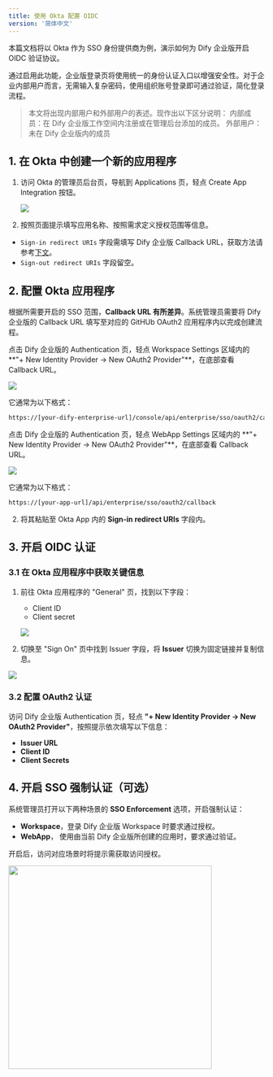 ```yaml
---
title: 使用 Okta 配置 OIDC
version: '简体中文'
---
```


本篇文档将以 Okta 作为 SSO 身份提供商为例，演示如何为 Dify 企业版开启 OIDC 验证协议。

通过启用此功能，企业版登录页将使用统一的身份认证入口以增强安全性。对于企业内部用户而言，无需输入复杂密码，使用组织账号登录即可通过验证，简化登录流程。

> 本文将出现内部用户和外部用户的表述。现作出以下区分说明：
> 内部成员：在 Dify 企业版工作空间内注册或在管理后台添加的成员。
> 外部用户：未在 Dify 企业版内的成员

## 1. 在 Okta 中创建一个新的应用程序

1. 访问 Okta 的管理员后台页，导航到 Applications 页，轻点 Create App Integration 按钮。

   ![](https://assets-docs.dify.ai/2025/05/eac08a1d4b7aa615d1108081b5e99731.png)

2. 按照页面提示填写应用名称、按照需求定义授权范围等信息。

- `Sign-in redirect URIs` 字段需填写 Dify 企业版 Callback URL，获取方法请参考[下文](#2-callback-url)。
- `Sign-out redirect URIs` 字段留空。

## 2. 配置 Okta 应用程序

根据所需要开启的 SSO 范围，**Callback URL 有所差异**。系统管理员需要将 Dify 企业版的 Callback URL 填写至对应的 GitHUb OAuth2 应用程序内以完成创建流程。

<Tabs>
  <Tab title="Workspace">
   点击 Dify 企业版的 Authentication 页，轻点 Workspace Settings 区域内的 **"+ New Identity Provider → New OAuth2 Provider"**，在底部查看 Callback URL。

   ![](https://assets-docs.dify.ai/2025/02/cfb6498477ea20ce9db649a5c21f519d.png)

   它通常为以下格式：

   ```bash
   https://[your-dify-enterprise-url]/console/api/enterprise/sso/oauth2/callback
   ```
  </Tab>
  <Tab title="WebApp">
   点击 Dify 企业版的 Authentication 页，轻点 WebApp Settings 区域内的 **"+ New Identity Provider → New OAuth2 Provider"**，在底部查看 Callback URL。

   ![](https://assets-docs.dify.ai/2025/02/eef6c4a32147675b7645bb1b46d19aea.png)

   它通常为以下格式：

   ```bash
   https://[your-app-url]/api/enterprise/sso/oauth2/callback
   ```
  </Tab>
</Tabs>

2. 将其粘贴至 Okta App 内的 **Sign-in redirect URIs** 字段内。

## 3. 开启 OIDC 认证

### 3.1 在 Okta 应用程序中获取关键信息

1. 前往 Okta 应用程序的 "General" 页，找到以下字段：
   * Client ID
   * Client secret

   ![](https://assets-docs.dify.ai/2025/05/eac08a1d4b7aa615d1108081b5e99731.png)

2. 切换至 "Sign On" 页中找到 Issuer 字段，将 **Issuer** 切换为固定链接并复制信息。

  ![](https://assets-docs.dify.ai/2025/02/0cf3c5b1c3b662e48d65827ae3b34ca4.png)

### 3.2 配置 OAuth2 认证

访问 Dify 企业版 Authentication 页，轻点 **"+ New Identity Provider → New OAuth2 Provider"**，按照提示依次填写以下信息：

- **Issuer URL**
- **Client ID**
- **Client Secrets**

## 4. 开启 SSO 强制认证（可选）

系统管理员打开以下两种场景的 **SSO Enforcement** 选项，开启强制认证：

- **Workspace**，登录 Dify 企业版 Workspace 时要求通过授权。
- **WebApp**， 使用由当前 Dify 企业版所创建的应用时，要求通过验证。

开启后，访问对应场景时将提示需获取访问授权。

<img src="https://assets-docs.dify.ai/2025/02/87bf868d0058723607311265a57888c5.png" width="400" />
